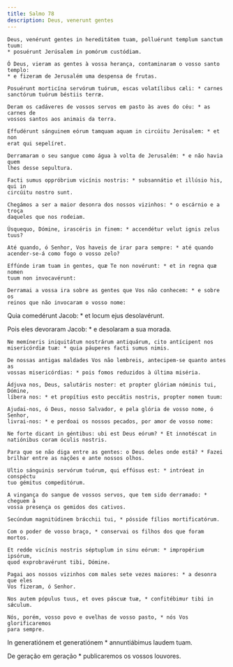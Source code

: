 ```yaml
---
title: Salmo 78
description: Deus, venerunt gentes
---
```


<div class="side-by-side not-content">

    Deus, venérunt gentes in hereditátem tuam, polluérunt templum sanctum tuum:
    * posuérunt Jerúsalem in pomórum custódiam.

    Ó Deus, vieram as gentes à vossa herança, contaminaram o vosso santo templo:
    * e fizeram de Jerusalém uma despensa de frutas.

    Posuérunt morticína servórum tuórum, escas volatílibus cæli: * carnes
    sanctórum tuórum béstiis terræ.

    Deram os cadáveres de vossos servos em pasto às aves do céu: * as carnes de
    vossos santos aos animais da terra.

    Effudérunt sánguinem eórum tamquam aquam in circúitu Jerúsalem: * et non
    erat qui sepelíret.

    Derramaram o seu sangue como água à volta de Jerusalém: * e não havia quem
    lhes desse sepultura.

    Facti sumus oppróbrium vicínis nostris: * subsannátio et illúsio his, qui in
    circúitu nostro sunt.

    Chegámos a ser a maior desonra dos nossos vizinhos: * o escárnio e a troça
    daqueles que nos rodeiam.

    Úsquequo, Dómine, irascéris in finem: * accendétur velut ignis zelus tuus?

    Até quando, ó Senhor, Vos haveis de irar para sempre: * até quando
    acender-se-á como fogo o vosso zelo?

    Effúnde iram tuam in gentes, quæ Te non novérunt: * et in regna quæ nomen
    tuum non invocavérunt:

    Derramai a vossa ira sobre as gentes que Vos não conhecem: * e sobre os
    reinos que não invocaram o vosso nome:

Quia comedérunt Jacob: \* et locum ejus desolavérunt.

Pois eles devoraram Jacob: \* e desolaram a sua morada.

    Ne memíneris iniquitátum nostrárum antiquárum, cito antícipent nos
    misericórdiæ tuæ: * quia páuperes facti sumus nimis.

    De nossas antigas maldades Vos não lembreis, antecipem-se quanto antes as
    vossas misericórdias: * pois fomos reduzidos à última miséria.

    Ádjuva nos, Deus, salutáris noster: et propter glóriam nóminis tui, Dómine,
    líbera nos: * et propítius esto peccátis nostris, propter nomen tuum:

    Ajudai-nos, ó Deus, nosso Salvador, e pela glória de vosso nome, ó Senhor,
    livrai-nos: * e perdoai os nossos pecados, por amor de vosso nome:

    Ne forte dicant in géntibus: ubi est Deus eórum? * Et innotéscat in
    natiónibus coram óculis nostris.

    Para que se não diga entre as gentes: o Deus deles onde está? * Fazei
    brilhar entre as nações e ante nossos olhos.

    Ultio sánguinis servórum tuórum, qui effúsus est: * intróeat in conspéctu
    tuo gémitus compeditórum.

    A vingança do sangue de vossos servos, que tem sido derramado: * cheguem à
    vossa presença os gemidos dos cativos.

    Secúndum magnitúdinem brácchii tui, * pósside fílios mortificatórum.

    Com o poder de vosso braço, * conservai os filhos dos que foram mortos.

    Et redde vicínis nostris séptuplum in sinu eórum: * impropérium ipsórum,
    quod exprobravérunt tibi, Dómine.

    Pagai aos nossos vizinhos com males sete vezes maiores: * a desonra que eles
    Vos fizeram, ó Senhor.

    Nos autem pópulus tuus, et oves páscuæ tuæ, * confitébimur tibi in sǽculum.

    Nós, porém, vosso povo e ovelhas de vosso pasto, * nós Vos glorificaremos
    para sempre.

In generatiónem et generatiónem \* annuntiábimus laudem tuam.

De geração em geração \* publicaremos os vossos louvores.

</div>
